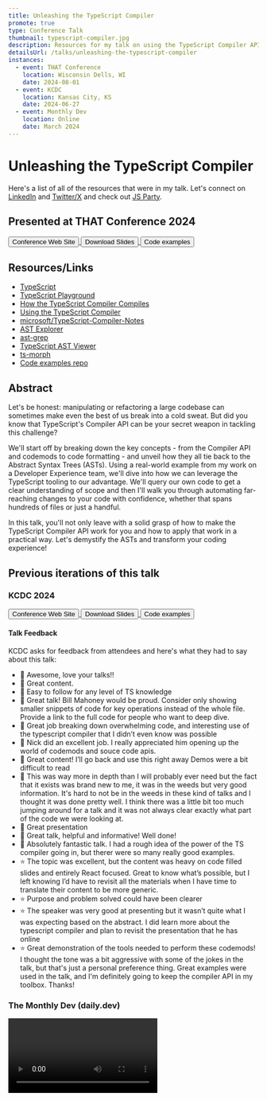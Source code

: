 ```yaml
---
title: Unleashing the TypeScript Compiler
promote: true
type: Conference Talk
thumbnail: typescript-compiler.jpg
description: Resources for my talk on using the TypeScript Compiler API for rapid code modifications.
detailsUrl: /talks/unleashing-the-typescript-compiler
instances:
  - event: THAT Conference
    location: Wisconsin Dells, WI
    date: 2024-08-01
  - event: KCDC
    location: Kansas City, KS
    date: 2024-06-27
  - event: Monthly Dev
    location: Online
    date: March 2024
---
```



# Unleashing the TypeScript Compiler

Here's a list of all of the resources that were in my talk. Let's connect on [LinkedIn](https://linkedin.com/in/nicknisi) and [Twitter/X](https://twitter.com/nicknisi) and check out [JS Party](https://jsparty.fm).

## Presented at THAT Conference 2024

<div class="flex items-center justify-center gap-4">
	<a href="https://thatconference.com/activities/mnuQbuqqsy40y2WlNjHE" target="_blank">
		<button class="rounded-lg bg-teal-500 px-2 py-4 font-bold text-white">Conference Web Site</button>
	</a>
	<a href="/talks/unleashing-the-typescript-compiler-that-2024.pdf" target="_blank">
		<button class="rounded-lg bg-teal-500 px-2 py-4 font-bold text-white">Download Slides</button>
	</a>
	<a href="https://github.com/nicknisi/ts-compiler-api-talk" target="_blank">
		<button class="rounded-lg bg-teal-500 px-2 py-4 font-bold text-white">Code examples</button>
	</a>
</div>

## Resources/Links

- [TypeScript](https://www.typescriptlang.org/)
- [TypeScript Playground](https://www.typescriptlang.org/play/)
- [How the TypeScript Compiler Compiles](https://www.youtube.com/watch?v=X8k_4tZ16qU&list=PLYUbsZda9oHu-EiIdekbAzNO0-pUM5Iqj&index=5)
- [Using the TypeScript Compiler](https://github.com/microsoft/TypeScript/wiki/Using-the-Compiler-API)
- [microsoft/TypeScript-Compiler-Notes](https://github.com/microsoft/TypeScript-Compiler-Notes/)
- [AST Explorer](https://astexplorer.net/)
- [ast-grep](https://ast-grep.github.io/playground.html)
- [TypeScript AST Viewer](https://ts-ast-viewer.com/#)
- [ts-morph](https://ts-morph.com/navigation/)
- [Code examples repo](https://github.com/nicknisi/ts-compiler-api-talk)

## Abstract

Let's be honest: manipulating or refactoring a large codebase can sometimes make even the best of us break into a cold sweat. But did you know that TypeScript's Compiler API can be your secret weapon in tackling this challenge?

We'll start off by breaking down the key concepts - from the Compiler API and codemods to code formatting - and unveil how they all tie back to the Abstract Syntax Trees (ASTs). Using a real-world example from my work on a Developer Experience team, we'll dive into how we can leverage the TypeScript tooling to our advantage. We'll query our own code to get a clear understanding of scope and then I'll walk you through automating far-reaching changes to your code with confidence, whether that spans hundreds of files or just a handful.

In this talk, you'll not only leave with a solid grasp of how to make the TypeScript Compiler API work for you and how to apply that work in a practical way. Let's demystify the ASTs and transform your coding experience!

## Previous iterations of this talk

### KCDC 2024

<div class="flex items-center justify-center gap-4">
	<a href="https://kcdc.info/" target="_blank">
		<button class="rounded-lg bg-teal-500 px-2 py-4 font-bold text-white">Conference Web Site</button>
	</a>
	<a href="/talks/unleashing-the-typescript-compiler-kcdc-2024.pdf" target="_blank">
		<button class="rounded-lg bg-teal-500 px-2 py-4 font-bold text-white">Download Slides</button>
	</a>
	<a href="https://github.com/nicknisi/ts-compiler-api-talk" target="_blank">
		<button class="rounded-lg bg-teal-500 px-2 py-4 font-bold text-white">Code examples</button>
	</a>
</div>

#### Talk Feedback

KCDC asks for feedback from attendees and here's what they had to say about this talk:

- 💚 Awesome, love your talks!!
- 💚 Great content.
- 💚 Easy to follow for any level of TS knowledge
- 💚 Great talk! Bill Mahoney would be proud. Consider only showing smaller snippets of code for key operations instead of the whole file. Provide a link to the full code for people who want to deep dive.
- 💚 Great job breaking down overwhelming code, and interesting use of the typescript compiler that I didn’t even know was possible
- 💚 Nick did an excellent job. I really appreciated him opening up the world of codemods and souce code apis.
- 💚 Great content! I’ll go back and use this right away
Demos were a bit difficult to read
- 💚 This was way more in depth than I will probably ever need but the fact that it exists was brand new to me, it was in the weeds but very good information. It's hard to not be in the weeds in these kind of talks and I thought it was done pretty well. I think there was a little bit too much jumping around for a talk and it was not always clear exactly what part of the code we were looking at.
- 💚 Great presentation
- 💚 Great talk, helpful and informative! Well done!
- 💚 Absolutely fantastic talk. I had a rough idea of the power of the TS compiler going in, but therer were so many really good examples.
- ⭐️ The topic was excellent, but the content was heavy on code filled slides and entirely React focused. Great to know what’s possible, but I left knowing I’d have to revisit all the materials when I have time to translate their content to be more generic.
- ⭐️ Purpose and problem solved could have been clearer
- ⭐️ The speaker was very good at presenting but it wasn’t quite what I was expecting based on the abstract. I did learn more about the typescript compiler and plan to revisit the presentation that he has online
- ⭐️ Great demonstration of the tools needed to perform these codemods! I thought the tone was a bit aggressive with some of the jokes in the talk, but that's just a personal preference thing. Great examples were used in the talk, and I'm definitely going to keep the compiler API in my toolbox. Thanks!

### The Monthly Dev (daily.dev)

<Video class="my-4" videoId="SELZVza_DoM" si="LlqJaREEG6cPD9MR" time={2719} />

